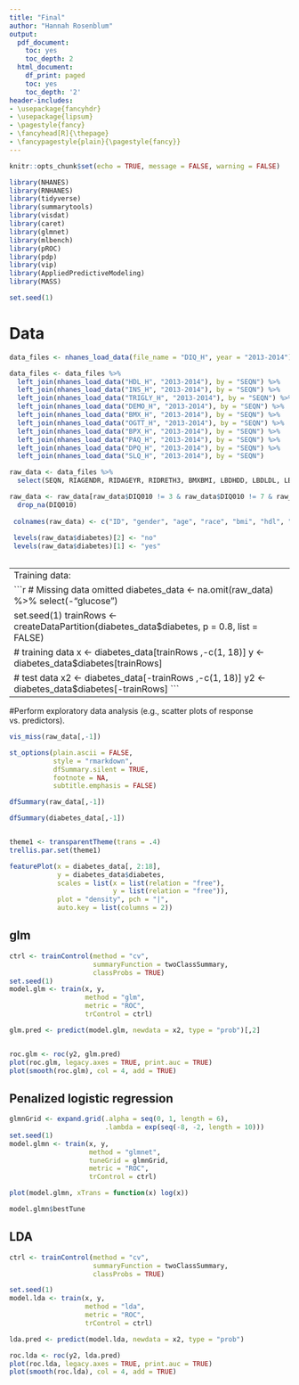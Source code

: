 ---
title: "Final" 
author: "Hannah Rosenblum"
output:
  pdf_document:
    toc: yes
    toc_depth: 2
  html_document:
    df_print: paged
    toc: yes
    toc_depth: '2'
header-includes:
- \usepackage{fancyhdr}
- \usepackage{lipsum}
- \pagestyle{fancy}
- \fancyhead[R]{\thepage}
- \fancypagestyle{plain}{\pagestyle{fancy}}
--- 

```{r setup, include=FALSE}
knitr::opts_chunk$set(echo = TRUE, message = FALSE, warning = FALSE)
```


\newpage

```{r}
library(NHANES)
library(RNHANES)
library(tidyverse)
library(summarytools)
library(visdat)
library(caret)
library(glmnet)
library(mlbench)
library(pROC)
library(pdp)
library(vip)
library(AppliedPredictiveModeling)
library(MASS)

set.seed(1)
```

# Data 

```{r}
data_files <- nhanes_load_data(file_name = "DIQ_H", year = "2013-2014")

data_files <- data_files %>% 
  left_join(nhanes_load_data("HDL_H", "2013-2014"), by = "SEQN") %>%
  left_join(nhanes_load_data("INS_H", "2013-2014"), by = "SEQN") %>%
  left_join(nhanes_load_data("TRIGLY_H", "2013-2014"), by = "SEQN") %>% 
  left_join(nhanes_load_data("DEMO_H", "2013-2014"), by = "SEQN") %>% 
  left_join(nhanes_load_data("BMX_H", "2013-2014"), by = "SEQN") %>% 
  left_join(nhanes_load_data("OGTT_H", "2013-2014"), by = "SEQN") %>% 
  left_join(nhanes_load_data("BPX_H", "2013-2014"), by = "SEQN") %>% 
  left_join(nhanes_load_data("PAQ_H", "2013-2014"), by = "SEQN") %>% 
  left_join(nhanes_load_data("DPQ_H", "2013-2014"), by = "SEQN") %>% 
  left_join(nhanes_load_data("SLQ_H", "2013-2014"), by = "SEQN")

raw_data <- data_files %>% 
  select(SEQN, RIAGENDR, RIDAGEYR, RIDRETH3, BMXBMI, LBDHDD, LBDLDL, LBXTR, LBXIN, LBXGLT, BPXSY1, BPXDI1, BMXWAIST,  PAD680, DMDEDUC2, DMDMARTL, DPQ020, SLD010H,  DIQ010) 

raw_data <- raw_data[raw_data$DIQ010 != 3 & raw_data$DIQ010 != 7 & raw_data$DIQ010 != 9, ] %>%  mutate(RIAGENDR = as_factor(RIAGENDR), RIDRETH3 = as_factor(RIDRETH3),DMDEDUC2 = as_factor(DMDEDUC2), DMDMARTL = as_factor(DMDMARTL), DIQ010 = as_factor(DIQ010) ) %>% 
  drop_na(DIQ010) 
 
 colnames(raw_data) <- c("ID", "gender", "age", "race", "bmi", "hdl", "ldl", "triglyceride", "insulin", "glucose", "bp_systolic","bp_diastolic", "waist","lifestyle", "education", "married", "depression", "sleep", "diabetes") 
 
 levels(raw_data$diabetes)[2] <- "no"
 levels(raw_data$diabetes)[1] <- "yes"
 
```

------------------------------------------------------------------------
Training data:

```{r}
# Missing data omitted
diabetes_data <- na.omit(raw_data) %>%
  select(-"glucose")

set.seed(1)
trainRows <- createDataPartition(diabetes_data$diabetes, p = 0.8, list = FALSE)


# training data
x <- diabetes_data[trainRows ,-c(1, 18)]
y <- diabetes_data$diabetes[trainRows]

# test data
x2 <- diabetes_data[-trainRows ,-c(1, 18)]
y2 <- diabetes_data$diabetes[-trainRows]
```
----------------------------------------------------------------------------


#Perform exploratory data analysis (e.g., scatter plots of response vs. predictors).
```{r, fig.height=8}
vis_miss(raw_data[,-1])

st_options(plain.ascii = FALSE,       
           style = "rmarkdown", 
           dfSummary.silent = TRUE,        
           footnote = NA,          
           subtitle.emphasis = FALSE)      

dfSummary(raw_data[,-1])

dfSummary(diabetes_data[,-1])


theme1 <- transparentTheme(trans = .4)
trellis.par.set(theme1)

featurePlot(x = diabetes_data[, 2:18], 
            y = diabetes_data$diabetes,
            scales = list(x = list(relation = "free"), 
                          y = list(relation = "free")),
            plot = "density", pch = "|", 
            auto.key = list(columns = 2))

```

## glm

```{r}
ctrl <- trainControl(method = "cv",
                     summaryFunction = twoClassSummary,
                     classProbs = TRUE)
set.seed(1)
model.glm <- train(x, y,
                   method = "glm",
                   metric = "ROC",
                   trControl = ctrl)

glm.pred <- predict(model.glm, newdata = x2, type = "prob")[,2]


roc.glm <- roc(y2, glm.pred)
plot(roc.glm, legacy.axes = TRUE, print.auc = TRUE)
plot(smooth(roc.glm), col = 4, add = TRUE)

```

## Penalized logistic regression

```{r}
glmnGrid <- expand.grid(.alpha = seq(0, 1, length = 6),
                        .lambda = exp(seq(-8, -2, length = 10)))
set.seed(1)
model.glmn <- train(x, y,
                    method = "glmnet",
                    tuneGrid = glmnGrid,
                    metric = "ROC",
                    trControl = ctrl)

plot(model.glmn, xTrans = function(x) log(x))   

model.glmn$bestTune
```

## LDA
```{r}
ctrl <- trainControl(method = "cv",
                     summaryFunction = twoClassSummary,
                     classProbs = TRUE)

set.seed(1)
model.lda <- train(x, y,
                   method = "lda",
                   metric = "ROC",
                   trControl = ctrl)

lda.pred <- predict(model.lda, newdata = x2, type = "prob")

roc.lda <- roc(y2, lda.pred)
plot(roc.lda, legacy.axes = TRUE, print.auc = TRUE)
plot(smooth(roc.lda), col = 4, add = TRUE)
```